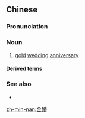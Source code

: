 ==Chinese==
{{zh-forms}}

===Pronunciation===
{{zh-pron
|m=jīnhūn
|c=gam1 fan1
|mn=kim-hun
|cat=n
}}

===Noun===
{{zh-noun}}

# [[gold]] [[wedding]] [[anniversary]] {{gloss|50th wedding anniversary}}

====Derived terms====
{{zh-der|金婚式}}

===See also===
* {{zh-l|銀婚}}

[[zh-min-nan:金婚]]